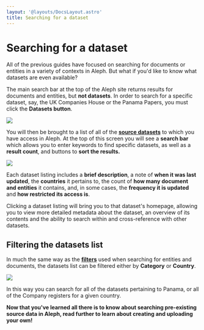 ```yaml
---
layout: '@layouts/DocsLayout.astro'
title: Searching for a dataset
---
```


# Searching for a dataset

<p class="lead">
  All of the previous guides have focused on searching for documents or entities in a variety of contexts in Aleph. But what if you'd like to know what datasets are even available?
</p>

The main search bar at the top of the Aleph site returns results for documents and entities, but **not datasets**. In order to search for a specific dataset, say, the UK Companies House or the Panama Papers, you must click the **Datasets button**.

<Image src="/assets/Screen Shot 2021-02-11 at 11.52.26 (2).png" desnity={2} />

You will then be brought to a list of all of the [**source datasets**](/guide/the-basics#source-datasets) to which you have access in Aleph. At the top of this screen you will see a **search bar** which allows you to enter keywords to find specific datasets, as well as a **result count**, and buttons to **sort the results.**

<Image src="/assets/Screen Shot 2021-02-11 at 11.51.49 (1).png" density={2} />

Each dataset listing includes a **brief description**, a note of **when it was last updated**, the **countries** it pertains to, the count of **how many document and entities** it contains, and, in some cases, the **frequency it is updated** and **how restricted its access is**.

Clicking a dataset listing will bring you to that dataset's homepage, allowing you to view more detailed metadata about the dataset, an overview of its contents and the ability to search within and cross-reference with other datasets.

## Filtering the datasets list

In much the same way as the [**filters**](/guide/search/filtering-your-search-results) used when searching for entities and documents, the datasets list can be filtered either by **Category** or **Country**.

<Image src="/assets/Screen Shot 2021-02-11 at 12.07.53 (1).png" density={2} />

In this way you can search for all of the datasets pertaining to Panama, or all of the Company registers for a given country.

**Now that you've learned all there is to know about searching pre-existing source data in Aleph, read further to learn about creating and uploading your own!**
